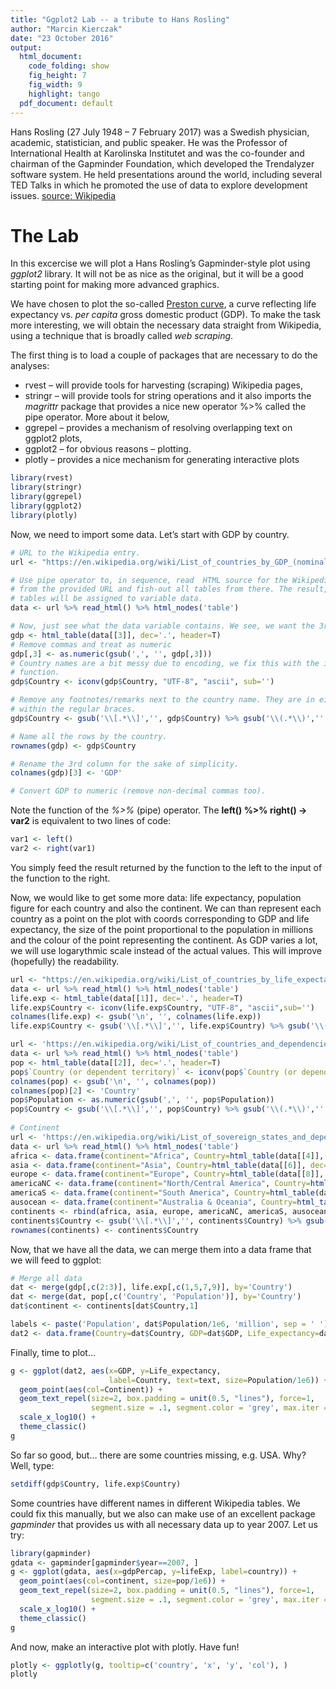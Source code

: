 ```yaml
---
title: "Ggplot2 Lab -- a tribute to Hans Rosling"
author: "Marcin Kierczak"
date: "23 October 2016"
output:
  html_document:
    code_folding: show
    fig_height: 7
    fig_width: 9
    highlight: tango
  pdf_document: default
---
```


Hans Rosling (27 July 1948 – 7 February 2017) was a Swedish physician, academic, statistician, and public speaker. He was the Professor of International Health at Karolinska Institutet and was the co-founder and chairman of the Gapminder Foundation, which developed the Trendalyzer software system. He held presentations around the world, including several TED Talks in which he promoted the use of data to explore development issues. [source: Wikipedia](https://en.wikipedia.org/wiki/Hans_Rosling)

# The Lab
In this excercise we will plot a Hans Rosling's Gapminder-style plot using *ggplot2* library. It will not be as nice as the original, but it will be a good starting point for making more advanced graphics.

We have chosen to plot the so-called [Preston curve](https://en.wikipedia.org/wiki/Preston_curve), a curve reflecting life expectancy vs. *per capita* gross domestic product (GDP). To make the task more interesting, we will obtain the necessary data straight from Wikipedia, using a technique that is broadly called *web scraping*. 

The first thing is to load a couple of packages that are necessary to do the analyses:

* rvest -- will provide tools for harvesting (scraping) Wikipedia pages,
* stringr -- will provide tools for string operations and it also imports the *magrittr* package that provides a nice new operator %>% called the pipe operator. More about it below,
* ggrepel -- provides a mechanism of resolving overlapping text on ggplot2 plots,
* ggplot2 -- for obvious reasons -- plotting. 
* plotly -- provides a nice mechanism for generating interactive plots

```r
library(rvest)
library(stringr)
library(ggrepel)
library(ggplot2)
library(plotly)
```

Now, we need to import some data. Let's start with GDP by country.
```r
# URL to the Wikipedia entry.
url <- "https://en.wikipedia.org/wiki/List_of_countries_by_GDP_(nominal)_per_capita"

# Use pipe operator to, in sequence, read  HTML source for the Wikipedia entry
# from the provided URL and fish-out all tables from there. The result, a list of 
# tables will be assigned to variable data.
data <- url %>% read_html() %>% html_nodes('table')

# Now, just see what the data variable contains. We see, we want the 3rd table.
gdp <- html_table(data[[3]], dec='.', header=T)
# Remove commas and treat as numeric
gdp[,3] <- as.numeric(gsub(',', '', gdp[,3]))
# Country names are a bit messy due to encoding, we fix this with the iconv
# function.
gdp$Country <- iconv(gdp$Country, "UTF-8", "ascii", sub='')

# Remove any footnotes/remarks next to the country name. They are in either square or 
# within the regular braces.
gdp$Country <- gsub('\\[.*\\]','', gdp$Country) %>% gsub('\\(.*\\)','', .)

# Name all the rows by the country.
rownames(gdp) <- gdp$Country

# Rename the 3rd column for the sake of simplicity.
colnames(gdp)[3] <- 'GDP'

# Convert GDP to numeric (remove non-decimal commas too).
```

Note the function of the *%>%* (pipe) operator. The **left() %>% right() -> var2** is equivalent to
two lines of code:
```r
var1 <- left()
var2 <- right(var1)
```
You simply feed the result returned by the function to the left to the input of the function to the right.

Now, we would like to get some more data: life expectancy, population figure for each country and
also the continent. We can than represent each country as a point on the plot with coords corresponding to GDP and life expectancy, the size of the point proportional to the population in millions and the colour of the point representing the continent. As GDP varies a lot, we will use logarythmic scale instead of the actual values. This will improve (hopefully) the readability.

```r
url <- "https://en.wikipedia.org/wiki/List_of_countries_by_life_expectancy"
data <- url %>% read_html() %>% html_nodes('table')
life.exp <- html_table(data[[1]], dec='.', header=T)
life.exp$Country <- iconv(life.exp$Country, "UTF-8", "ascii",sub='')
colnames(life.exp) <- gsub('\n', '', colnames(life.exp))
life.exp$Country <- gsub('\\[.*\\]','', life.exp$Country) %>% gsub('\\(.*\\)','', .)

url <- 'https://en.wikipedia.org/wiki/List_of_countries_and_dependencies_by_population'
data <- url %>% read_html() %>% html_nodes('table')
pop <- html_table(data[[2]], dec='.', header=T)
pop$`Country (or dependent territory)` <- iconv(pop$`Country (or dependent territory)`, "UTF-8", "ascii",sub='')
colnames(pop) <- gsub('\n', '', colnames(pop))
colnames(pop)[2] <- 'Country' 
pop$Population <- as.numeric(gsub(',', '', pop$Population))
pop$Country <- gsub('\\[.*\\]','', pop$Country) %>% gsub('\\(.*\\)','', .)
  
# Continent
url <- 'https://en.wikipedia.org/wiki/List_of_sovereign_states_and_dependent_territories_by_continent'
data <- url %>% read_html() %>% html_nodes('table')
africa <- data.frame(continent="Africa", Country=html_table(data[[4]], dec='.', header=T)[,2])
asia <- data.frame(continent="Asia", Country=html_table(data[[6]], dec='.', header=T)[,2])
europe <- data.frame(continent="Europe", Country=html_table(data[[8]], dec='.', header=T)[,2])
americaNC <- data.frame(continent="North/Central America", Country=html_table(data[[10]], dec='.', header=T)[,2])
americaS <- data.frame(continent="South America", Country=html_table(data[[12]], dec='.', header=T)[,2])
ausocean <- data.frame(continent="Australia & Oceania", Country=html_table(data[[14]], dec='.', header=T)[,2])
continents <- rbind(africa, asia, europe, americaNC, americaS, ausocean)
continents$Country <- gsub('\\[.*\\]','', continents$Country) %>% gsub('\\(.*\\)','', .)
rownames(continents) <- continents$Country
```

Now, that we have all the data, we can merge them into a data frame that we will feed to ggplot:

```r
# Merge all data
dat <- merge(gdp[,c(2:3)], life.exp[,c(1,5,7,9)], by='Country')
dat <- merge(dat, pop[,c('Country', 'Population')], by='Country')
dat$continent <- continents[dat$Country,1]

labels <- paste('Population', dat$Population/1e6, 'million', sep = ' ')
dat2 <- data.frame(Country=dat$Country, GDP=dat$GDP, Life_expectancy=dat$`Both sexes lifeexpectancy (HALE)`, Population=dat$Population, Continent=dat$continent, text=labels)
```

Finally, time to plot...

```r
g <- ggplot(dat2, aes(x=GDP, y=Life_expectancy, 
                      label=Country, text=text, size=Population/1e6)) + 
  geom_point(aes(col=Continent)) + 
  geom_text_repel(size=2, box.padding = unit(0.5, "lines"), force=1, 
                  segment.size = .1, segment.color = 'grey', max.iter = 100) +
  scale_x_log10() +
  theme_classic()
g
```

So far so good, but... there are some countries missing, e.g. USA. Why? 
Well, type: 
```r
setdiff(gdp$Country, life.exp$Country)
```
Some countries have different names in different Wikipedia tables. We could fix this manually, but we also can make use of an excellent package *gapminder* that provides us with all necessary data up to year 2007. Let us try:

```r
library(gapminder)
gdata <- gapminder[gapminder$year==2007, ]
g <- ggplot(gdata, aes(x=gdpPercap, y=lifeExp, label=country)) + 
  geom_point(aes(col=continent, size=pop/1e6)) + 
  geom_text_repel(size=2, box.padding = unit(0.5, "lines"), force=1, 
                  segment.size = .1, segment.color = 'grey', max.iter = 100) +
  scale_x_log10() +
  theme_classic()
g
```

And now, make an interactive plot with plotly. Have fun!

```r
plotly <- ggplotly(g, tooltip=c('country', 'x', 'y', 'col'), )
plotly
```